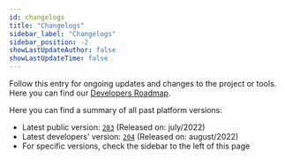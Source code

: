 ```yaml
---
id: changelogs
title: "Changelogs"
sidebar_label: "Changelogs"
sidebar_position: -2
showLastUpdateAuthor: false
showLastUpdateTime: false
---
```


Follow this entry for ongoing updates and changes to the project or tools.
Here you can find our [Developers Roadmap](https://trello.com/b/1V10E4IB/overwolf-roadmap).

Here you can find a summary of all past platform versions:
* Latest public version: [`203`](changelogs/2022/july/203) (Released on: july/2022)
* Latest developers' version: [`204`](changelogs/2022/august/204) (Released on: august/2022)
* For specific versions, check the sidebar to the left of this page